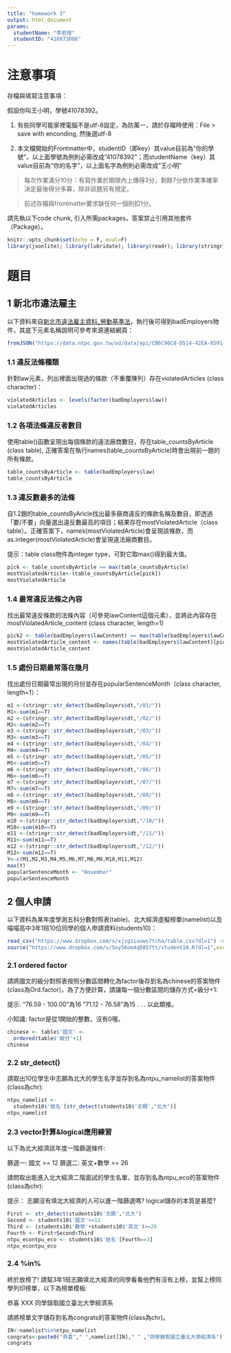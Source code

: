 ```yaml
---
title: "homework 3"
output: html_document
params:
  studentName: "李若瑄"
  studentID: "410873086"
---
```


# 注意事項

存檔與填寫注意事項：

假設你叫王小明，學號41078392。

  1. 有些同學可能家裡電腦不是utf-8設定，為防萬一，請於存檔時使用：File > save with enconding, 然後選utf-8

  2. 本文檔開始的Frontmatter中，studentID（即key）其value目前為"你的學號"，以上面學號為例則必需改成"41078392"；而studentName（key）其value目前為"你的名字"，以上面名字為例則必需改成"王小明"
  
> 每次作業滿分10分：有寫作業於期限內上傳得3分，剩餘7分依作業準確率決定最後得分多寡，除非該題另有規定。

> 前述存檔與frontmatter要求缺任何一個則扣1分。

請先執以下code chunk, 引入所需packages，答案禁止引用其他套件（Package）。
```r
knitr::opts_chunk$set(echo = F, eval=F)
library(jsonlite); library(lubridate); library(readr); library(stringr)
```

# 題目

## 1 新北市違法雇主
以下資料來自[新北市違法雇主資料_勞動基準法](https://data.ntpc.gov.tw/od/detail?oid=A3408B16-7B28-4FA5-9834-D147AAE909BF)，執行後可得到badEmployers物件，其底下元素名稱說明可參考來源連結網頁：
```r
fromJSON("https://data.ntpc.gov.tw/od/data/api/CB6C96C8-D514-42EA-8591-0F4447E79C91?$format=json") -> badEmployers
```


### 1.1 違反法條種類
針對law元素，列出裡面出現過的條款（不重覆陳列）存在violatedArticles (class character)：
```r
violatedArticles <- levels(factor(badEmployers$law)) 
violatedArticles
```

### 1.2 各項法條違反者數目
使用table()函數呈現出每個條款的違法廠商數目，存在table_countsByArticle (class table), 正確答案在執行names(table_countsByArticle)時會出現前一題的所有條款。
```r
table_countsByArticle <- table(badEmployers$law)
table_countsByArticle
```

### 1.3 違反數最多的法條
自1.2題的table_countsByAricle找出最多廠商違反的條款名稱及數目，即透過「要/不要」向量選出違反數最高的項目；結果存在mostViolatedArticle（class table）。正確答案下，names(mostViolatedArticle)會呈現該條款，而as.integer(mostViolatedArticle)會呈現違法廠商數目。

提示：table class物件為integer type，可對它取max()得到最大值。
```r
pick <- table_countsByArticle == max(table_countsByArticle)
mostViolatedArticle<-(table_countsByArticle[pick])
mostViolatedArticle
```

### 1.4 最常違反法條之內容
找出最常違反條款的法條內容（可參見lawContent這個元素），並將此內容存在mostViolatedArticle_content (class character, length=1)
```r
pick2 <- table(badEmployers$lawContent) == max(table(badEmployers$lawContent))
mostViolatedArticle_content <- names(table(badEmployers$lawContent)[pick2])
mostViolatedArticle_content
```

### 1.5 處份日期最常落在幾月
找出處份日期最常出現的月份並存在popularSentenceMonth（class character, length=1）：
```r
m1 <-(stringr::str_detect(badEmployers$dt,"/01/"))
M1<-sum(m1==T)
m2 <-(stringr::str_detect(badEmployers$dt,"/02/"))
M2<-sum(m2==T)
m3 <-(stringr::str_detect(badEmployers$dt,"/03/"))
M3<-sum(m3==T)
m4 <-(stringr::str_detect(badEmployers$dt,"/04/"))
M4<-sum(m4==T)
m5 <-(stringr::str_detect(badEmployers$dt,"/05/"))
M5<-sum(m5==T)
m6 <-(stringr::str_detect(badEmployers$dt,"/06/"))
M6<-sum(m6==T)
m7 <-(stringr::str_detect(badEmployers$dt,"/07/"))
M7<-sum(m7==T)
m8 <-(stringr::str_detect(badEmployers$dt,"/08/"))
M8<-sum(m8==T)
m9 <-(stringr::str_detect(badEmployers$dt,"/09/"))
M9<-sum(m9==T)
m10 <-(stringr::str_detect(badEmployers$dt,"/10/"))
M10<-sum(m10==T)
m11 <-(stringr::str_detect(badEmployers$dt,"/11/"))
M11<-sum(m11==T)
m12 <-(stringr::str_detect(badEmployers$dt,"/12/"))
M12<-sum(m12==T)
Y<-c(M1,M2,M3,M4,M5,M6,M7,M8,M9,M10,M11,M12)
max(Y)
popularSentenceMonth <- "November"
popularSentenceMonth
```

## 2 個人申請
以下資料為某年度學測五科分數對照表(table)、北大經濟虛擬榜單(namelist)以及喵喵高中3年1班10位同學的個人申請資料(students10)：
```r
read_csv("https://www.dropbox.com/s/xjzg1iuuws7tcha/table.csv?dl=1") -> table
source("https://www.dropbox.com/s/5oy56om4q0857tt/student10.R?dl=1",encoding = "UTF-8")
```


### 2.1 ordered factor
請將國文的級分對照表按照分數區間轉化為factor後存到名為chinese的答案物件(class為Ord.factor)，為了方便計算，請讓每一個分數區間的儲存方式=級分+1:

提示:
"76.59 - 100.00"為16
"71.12 -  76.58"為15
.
.
.
以此類推。

小知識:
factor是從1開始的整數，沒有0喔。
```r
chinese <- table$'國文' <- 
  ordered(table$'級分'+1)
chinese
```

### 2.2 str_detect()
請取出10位學生中志願為北大的學生名字並存到名為ntpu_namelist的答案物件(class為chr):
```r
ntpu_namelist <- 
  students10$'姓名'[str_detect(students10$'志願',"北大")]
ntpu_namelist
```

### 2.3 vector計算&logical應用練習
以下為北大經濟該年度一階篩選條件:

篩選一: 國文 >= 12
篩選二: 英文+數學 >= 26

請問取出能進入北大經濟二階面試的學生名單，並存到名為ntpu_eco的答案物件(class為chr):

提示：
志願沒有填北大經濟的人可以進一階篩選嗎?
logical儲存的本質是甚麼?
```r
First <- str_detect(students10$'志願',"北大")
Second <- students10$'國文'>=12
Third <- (students10$'數學'+students10$'英文')>=26
Fourth <- First+Second+Third
ntpu_econtpu_eco <- students10$'姓名'[Fourth==3]
ntpu_econtpu_eco
```

### 2.4 %in%
終於放榜了!
請幫3年1班志願填北大經濟的同學看看他們有沒有上榜，並幫上榜同學列印榜單，以下為榜單模板:

恭喜 XXX 同學錄取國立臺北大學經濟系

請將榜單文字儲存到名為congrats的答案物件(class為chr)。
```r
IN<-namelist%in%ntpu_namelist
congrats<-paste0("恭喜"," ",namelist[IN]," " ,"同學錄取國立臺北大學經濟系")
congrats
```
